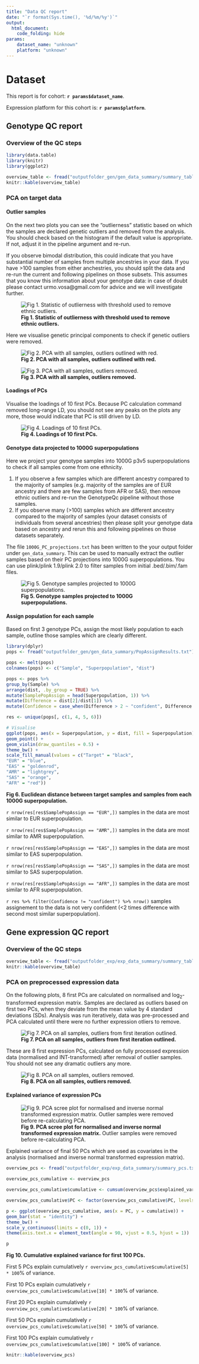 ```yaml
---
title: "Data QC report"
date: "`r format(Sys.time(), '%d/%m/%y')`"
output: 
  html_document:
    code_folding: hide
params:
    dataset_name: "unknown"
    platform: "unknown"
---
```


# Dataset

This report is for cohort: **`r params$dataset_name`**.

Expression platform for this cohort is: **`r params$platform`**.

## Genotype QC report

### Overview of the QC steps

```r
library(data.table)
library(knitr)
library(ggplot2)

overview_table <- fread("outputfolder_gen/gen_data_summary/summary_table.txt")
knitr::kable(overview_table)
```

### PCA on target data

#### Outlier samples

On the next two plots you can see the "outlierness" statistic based on which the samples are declared genetic outliers and removed from the analysis. You should check based on the histogram if the default value is appropriate. If not, adjust it in the pipeline argument and re-run.

If you observe bimodal distribution, this could indicate that you have substantial number of samples from multiple ancestries in your data. If you have >100 samples from either anchestries, you should split the data and re-run the current and following pipelines on those subsets. This assumes that you know this information about your genotype data: in case of doubt please contact urmo.vosa@gmail.com for advice and we will investigate further.

![**Fig 1. Statistic of outlierness with threshold used to remove ethnic outliers.**](outputfolder_gen/gen_plots/PC_dist_outliers_S.png)  

Here we visualise genetic principal components to check if genetic outliers were removed.

![**Fig 2. PCA with all samples, outliers outlined with red.**](outputfolder_gen/gen_plots/PCA_outliers.png)  

![**Fig 3. PCA with all samples, outliers removed.**](outputfolder_gen/gen_plots/Target_PCs_postQC.png)  

#### Loadings of PCs

Visualise the loadings of 10 first PCs. Because PC calculation command removed long-range LD, you should not see any peaks on the plots any more, those would indicate that PC is still driven by LD.

![**Fig 4. Loadings of 10 first PCs.**](outputfolder_gen/gen_plots/Target_PCs_postQC_Loadings.png)

#### Genotype data projected to 1000G superpopulations

Here we project your genotype samples into 1000G p3v5 superpopulations to check if all samples come from one ethnicity. 

1. If you observe a few samples which are different ancestry compared to the majority of samples (e.g. majority of the samples are of EUR ancestry and there are few samples from AFR or SAS), then remove ethnic outliers and re-run the GenotypeQc pipeline without those samples.
2. If you observe many (>100) samples which are different ancestry compared to the majority of samples (your dataset consists of individuals from several ancestries) then please split your genotype data based on ancestry and rerun this and following pipelines on those datasets separately.

The file `1000G_PC_projections.txt` has been written to the your output folder under `gen_data_summary`. This can be used to manually extract the outlier samples based on their PC projections into 1000G superpopulations. You can use plink/plink 1.9/plink 2.0 to filter samples from initial .bed/.bim/.fam files.

![**Fig 5. Genotype samples projected to 1000G superpopulations.**](outputfolder_gen/gen_plots/SamplesPCsProjectedTo1000G.png)  

#### Assign population for each sample

Based on first 3 genotype PCs, assign the most likely population to each sample, outline those samples which are clearly different.

```r
library(dplyr)
pops <- fread("outputfolder_gen/gen_data_summary/PopAssignResults.txt")

pops <- melt(pops)
colnames(pops) <- c("Sample", "Superpopulation", "dist") 

pops <- pops %>% 
group_by(Sample) %>% 
arrange(dist, .by_group = TRUE) %>% 
mutate(SamplePopAssign = head(Superpopulation, 1)) %>%
mutate(Difference = dist[2]/dist[1]) %>%
mutate(Confidence = case_when(Difference > 2 ~ "confident", Difference <= 2 ~ "not confident"))

res <- unique(pops[, c(1, 4, 5, 6)])

# Visualise
ggplot(pops, aes(x = Superpopulation, y = dist, fill = Superpopulation)) + 
geom_point() + 
geom_violin(draw_quantiles = 0.5) + 
theme_bw() + 
scale_fill_manual(values = c("Target" = "black", 
"EUR" = "blue", 
"EAS" = "goldenrod", 
"AMR" = "lightgrey", 
"SAS" = "orange", 
"AFR" = "red"))
```

**Fig 6. Euclidean distance between target samples and samples from each 1000G superpopulation.** 


`r nrow(res[res$SamplePopAssign == "EUR",])` samples in the data are most similar to EUR superpopulation.

`r nrow(res[res$SamplePopAssign == "AMR",])` samples in the data are most similar to AMR superpopulation.

`r nrow(res[res$SamplePopAssign == "EAS",])` samples in the data are most similar to EAS superpopulation.

`r nrow(res[res$SamplePopAssign == "SAS",])` samples in the data are most similar to SAS superpopulation.

`r nrow(res[res$SamplePopAssign == "AFR",])` samples in the data are most similar to AFR superpopulation.

`r res %>% filter(Confidence != "confident") %>% nrow()` samples assignement to the data is not very confident (<2 times difference with second most similar superpopulation).

## Gene expression QC report

### Overview of the QC steps

```r
overview_table <- fread("outputfolder_exp/exp_data_summary/summary_table.txt")
knitr::kable(overview_table)
```

### PCA on preprocessed expression data

On the following plots, 8 first PCs are calculated on normalised and log~2~-transformed expression matrix. Samples are declared as outliers based on first two PCs, when they deviate from the mean value by 4 standard deviations (SDs). Analysis was run iteratively, data was pre-processed and PCA calculated until there were no further expression otliers to remove.

![**Fig 7. PCA on all samples, outliers from first iteration outlined.**](outputfolder_exp/exp_plots/PCA_before.png)

These are 8 first expression PCs, calculated on fully processed expression data (normalised and INT-transformed) after removal of outlier samples. You should not see any dramatic outliers any more.

![**Fig 8. PCA on all samples, outliers removed.**](outputfolder_exp/exp_plots/PCA_after.png) 

#### Explained variance of expression PCs

![**Fig 9. PCA scree plot for normalised and inverse normal transformed expression matrix.** Outlier samples were removed before re-calculating PCA.](outputfolder_exp/exp_plots/PCA_final_scree_plot.png)

Explained variance of final 50 PCs which are used as covariates in the analysis (normalised and inverse normal transformed expression matrix).

```r
overview_pcs <- fread("outputfolder_exp/exp_data_summary/summary_pcs.txt")

overview_pcs_cumulative <- overview_pcs

overview_pcs_cumulative$cumulative <- cumsum(overview_pcs$explained_variance)

overview_pcs_cumulative$PC <- factor(overview_pcs_cumulative$PC, levels = as.character(overview_pcs_cumulative$PC))

p <- ggplot(overview_pcs_cumulative, aes(x = PC, y = cumulative)) + 
geom_bar(stat = "identity") + 
theme_bw() + 
scale_y_continuous(limits = c(0, 1)) +
theme(axis.text.x = element_text(angle = 90, vjust = 0.5, hjust = 1))

p
```

**Fig 10. Cumulative explained variance for first 100 PCs.**


First 5 PCs explain cumulatively `r overview_pcs_cumulative$cumulative[5] * 100`% of variance.

First 10 PCs explain cumulatively `r overview_pcs_cumulative$cumulative[10] * 100`% of variance.

First 20 PCs explain cumulatively `r overview_pcs_cumulative$cumulative[20] * 100`% of variance.

First 50 PCs explain cumulatively `r overview_pcs_cumulative$cumulative[50] * 100`% of variance.

First 100 PCs explain cumulatively `r overview_pcs_cumulative$cumulative[100] * 100`% of variance.

```r
knitr::kable(overview_pcs)
```
